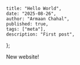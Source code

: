     title: "Hello World",
    date: "2025-08-26",
    author: "Armaan Chahal",
    published: true,
    tags: ["meta"],
    description: "First post",
};


New website!